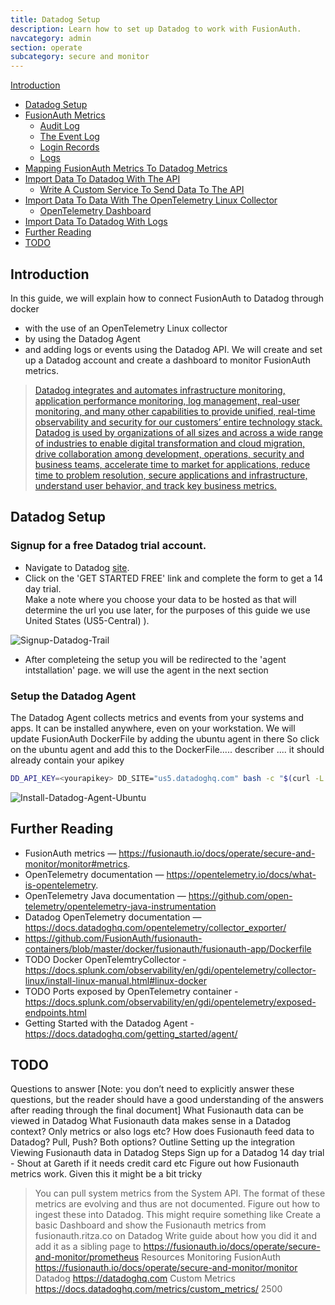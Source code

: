 ```yaml
---
title: Datadog Setup
description: Learn how to set up Datadog to work with FusionAuth.
navcategory: admin
section: operate
subcategory: secure and monitor
---
```



 [Introduction](#introduction)
- [Datadog Setup](#datadog-setup)
- [FusionAuth Metrics](#fusionauth-metrics)
  - [Audit Log](#audit-log)
  - [The Event Log](#the-event-log)
  - [Login Records](#login-records)
  - [Logs](#logs)
- [Mapping FusionAuth Metrics To Datadog Metrics](#mapping-fusionauth-metrics-to-datadog-metrics)
- [Import Data To Datadog With The API](#import-data-to-datadog-with-the-api)
  - [Write A Custom Service To Send Data To The API](#write-a-custom-service-to-send-data-to-the-api)
- [Import Data To Data With The OpenTelemetry Linux Collector](#import-data-to-datadog-with-the-opentelemetry-linux-collector)
  - [OpenTelemetry Dashboard](#opentelemetry-dashboard)
- [Import Data To Datadog With Logs](#import-data-to-datadog-with-logs)
- [Further Reading](#further-reading)
- [TODO](#todo)

## Introduction

In this guide, we will explain how to connect FusionAuth to Datadog through docker 
-	with the use of an OpenTelemetry Linux collector
- by using the Datadog Agent 
-  and adding logs or events using the Datadog API. 
We will create and set up a Datadog account and create a dashboard to monitor FusionAuth metrics.

> [Datadog integrates and automates infrastructure monitoring, application performance monitoring, log management, real-user monitoring, and many other capabilities to provide unified, real-time observability and security for our customers’ entire technology stack. Datadog is used by organizations of all sizes and across a wide range of industries to enable digital transformation and cloud migration, drive collaboration among development, operations, security and business teams, accelerate time to market for applications, reduce time to problem resolution, secure applications and infrastructure, understand user behavior, and track key business metrics.](https://docs.datadoghq.com/getting_started/application/)


## Datadog Setup

### Signup for a free Datadog trial account. 
- Navigate to Datadog [site](https://www.datadoghq.com/). 
- Click on the 'GET STARTED FREE' link and complete the form to get a 14 day trial. 
  <Aside type="note">
    Make a note where you choose your data to be hosted as that will determine the url you use later, for the purposes of this guide we use United States (US5-Central) ).
  </Aside>
![Signup-Datadog-Trail](/img/docs/operate/secure-and-monitor/signup-datadog-trial.png)
- After completeing the setup you will be redirected to the 'agent intstallation' page.  we will use the agent in the next section


### Setup the Datadog Agent

The Datadog Agent collects metrics and events from your systems and apps. It can be installed anywhere, even on your workstation.
We will update FusionAuth DockerFile by adding the ubuntu agent in there
So click on the ubuntu agent and add this to the DockerFile..... describer  .... it should already contain your apikey
```bash
DD_API_KEY=<yourapikey> DD_SITE="us5.datadoghq.com" bash -c "$(curl -L https://s3.amazonaws.com/dd-agent/scripts/install_script_agent7.sh)"
```
![Install-Datadog-Agent-Ubuntu](/img/docs/operate/secure-and-monitor/install-datadog-agent-ubuntu.png)


## Further Reading

- FusionAuth metrics — https://fusionauth.io/docs/operate/secure-and-monitor/monitor#metrics.
- OpenTelemetry documentation — https://opentelemetry.io/docs/what-is-opentelemetry.
- OpenTelemetry Java documentation — https://github.com/open-telemetry/opentelemetry-java-instrumentation
- Datadog OpenTelemetry documentation — https://docs.datadoghq.com/opentelemetry/collector_exporter/
- https://github.com/FusionAuth/fusionauth-containers/blob/master/docker/fusionauth/fusionauth-app/Dockerfile
- TODO Docker OpenTelemtryCollector - https://docs.splunk.com/observability/en/gdi/opentelemetry/collector-linux/install-linux-manual.html#linux-docker
- TODO Ports exposed by OpenTelemetry container - https://docs.splunk.com/observability/en/gdi/opentelemetry/exposed-endpoints.html
- Getting Started with the Datadog Agent  - https://docs.datadoghq.com/getting_started/agent/


## TODO
Questions to answer
[Note: you don’t need to explicitly answer these questions, but the reader should have a good understanding of the answers after reading through the final document]
What Fusionauth data can be viewed in Datadog
What Fusionauth data makes sense in a Datadog context? Only metrics or also logs etc?
How does Fusionauth feed data to Datadog? Pull, Push? Both options? 
Outline
Setting up the integration
Viewing Fusionauth data in Datadog
Steps
Sign up for a Datadog 14 day trial - Shout at Gareth if it needs credit card etc
Figure out how Fusionauth metrics work. Given this it might be a bit tricky
> ​​You can pull system metrics from the System API. The format of these metrics are evolving and thus are not documented.
Figure out how to ingest these into Datadog. This might require something like 
Create a basic Dashboard and show the Fusionauth metrics from fusionauth.ritza.co on Datadog
Write guide about how you did it and add it as a sibling page to https://fusionauth.io/docs/operate/secure-and-monitor/prometheus
Resources
Monitoring FusionAuth https://fusionauth.io/docs/operate/secure-and-monitor/monitor
Datadog https://datadoghq.com
Custom Metrics https://docs.datadoghq.com/metrics/custom_metrics/
2500